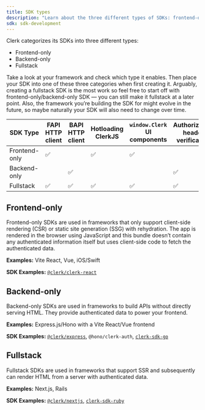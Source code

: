 ```yaml
---
title: SDK types
description: "Learn about the three different types of SDKs: frontend-only, backend-only, and fullstack."
sdk: sdk-development
---
```


Clerk categorizes its SDKs into three different types:

- Frontend-only
- Backend-only
- Fullstack

Take a look at your framework and check which type it enables. Then place your SDK into one of these three categories when first creating it. Arguably, creating a fullstack SDK is the most work so feel free to start off with frontend-only/backend-only SDK — you can still make it fullstack at a later point. Also, the framework you’re building the SDK for might evolve in the future, so maybe naturally your SDK will also need to change over time.

| SDK Type | FAPI HTTP client | BAPI HTTP client | Hotloading ClerkJS | `window.Clerk` UI components | Authorization header verification | `__session` cookie verification | Handshake support |
| - | - | - | - | - | - | - | - |
| Frontend-only | ✅ | | ✅ | ✅ | | | |
| Backend-only | | ✅ | | | ✅ | ✅ | |
| Fullstack | ✅ | ✅ | ✅ | ✅ | ✅ | ✅ | ✅ |

## Frontend-only

Frontend-only SDKs are used in frameworks that only support client-side rendering (CSR) or static site generation (SSG) with rehydration. The app is rendered in the browser using JavaScript and this bundle doesn’t contain any authenticated information itself but uses client-side code to fetch the authenticated data.

**Examples:** Vite React, Vue, iOS/Swift

**SDK Examples:** [`@clerk/clerk-react`](https://github.com/clerk/javascript/tree/main/packages/react)

## Backend-only

Backend-only SDKs are used in frameworks to build APIs without directly serving HTML. They provide authenticated data to power your frontend.

**Examples:** Express.js/Hono with a Vite React/Vue frontend

**SDK Examples:** [`@clerk/express`](https://github.com/clerk/javascript/tree/main/packages/express), `@hono/clerk-auth`, [`clerk-sdk-go`](https://github.com/clerk/clerk-sdk-go)

## Fullstack

Fullstack SDKs are used in frameworks that support SSR and subsequently can render HTML from a server with authenticated data.

**Examples:** Next.js, Rails

**SDK Examples:** [`@clerk/nextjs`](https://github.com/clerk/javascript/tree/main/packages/nextjs), [`clerk-sdk-ruby`](https://github.com/clerk/clerk-sdk-ruby)
